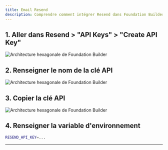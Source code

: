 ```yaml
---
title: Email Resend
description: Comprendre comment intégrer Resend dans Foundation Builder
---
```


## 1. Aller dans Resend > "API Keys" > "Create API Key"

![Architecture hexagonale de Foundation Builder](/images/docs/email_resend_1.png)

## 2. Renseigner le nom de la clé API

![Architecture hexagonale de Foundation Builder](/images/docs/email_resend_2.png)

## 3. Copier la clé API

![Architecture hexagonale de Foundation Builder](/images/docs/email_resend_3.png)

## 4. Renseigner la variable d'environnement

```bash
RESEND_API_KEY=...
```

---
